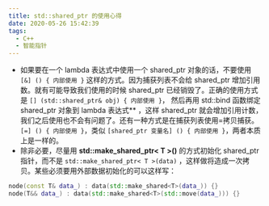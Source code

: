 ```yaml
---
title: std::shared_ptr 的使用心得
date: 2020-05-26 15:42:39
tags:
  - C++
  - 智能指针
---
```


- 如果要在一个 lambda 表达式中使用一个 shared_ptr 对象的话，不要使用 `[&] () { 内部使用 }` 这样的方式。因为捕获列表不会给 shared_ptr 增加引用数。就有可能导致我们使用的时候 shared_ptr 已经销毁了。正确的使用方式是 `[] (std::shared_ptr& obj) { 内部使用 }`， 然后再用 std::bind 函数绑定 shared_ptr 对象到 lambda 表达式\*\* ，这样 shared_ptr 就会增加引用计数，我们之后使用也不会有问题了。还有一种方式是在捕获列表使用=拷贝捕获。`[=] () { 内部使用 }`，类似 `[shared_ptr 变量名] () { 内部使用 }`，两者本质上是一样的。
- 除非必要，尽量用 **std::make_shared_ptr< T >()** 的方式初始化 shared_ptr 指针，而不是 `std::make_shared_ptr< T >(data)` ，这样做将造成一次拷贝。某些必须要用外部数据初始化的可以这样写：

```cpp
node(const T& data_) : data(std::make_shared<T>(data_)) {}
node(T&& data_) : data(std::make_shared<T>(std::move(data_))) {}
```
